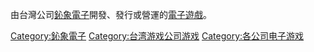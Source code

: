 由台灣公司[[鈊象電子|鈊象電子]]開發、發行或營運的[[電子遊戲|電子遊戲]]。

{{DEFAULTSORT:Xin Xiang Dian Zi}}
[[Category:鈊象電子|Category:鈊象電子]]
[[Category:台湾游戏公司游戏|Category:台湾游戏公司游戏]]
[[Category:各公司电子游戏|Category:各公司电子游戏]]